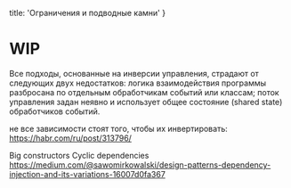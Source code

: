
  title: 'Ограничения и подводные камни'
}


# WIP

Все подходы, основанные на инверсии управления, страдают от следующих двух недостатков:
логика взаимодействия программы разбросана по отдельным обработчикам событий или классам;
поток управления задан неявно и использует общее состояние (shared state) обработчиков событий.

не все зависимости стоят того, чтобы их инвертировать:
https://habr.com/ru/post/313796/


Big constructors
Cyclic dependencies
https://medium.com/@sawomirkowalski/design-patterns-dependency-injection-and-its-variations-16007d0fa367
